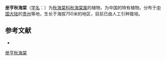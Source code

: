 {{Speciesbox
| status = 
| status_system = 
| image =
| taxon = Begonia cehengensis
| authority = [[T.C.Ku|T.C.Ku]], 1995
}}

'''册亨秋海棠'''（[[学名|学名]]：{{lang|la|''Begonia cehengensis''}}）为[[秋海棠科|秋海棠科]][[秋海棠属|秋海棠属]]的植物，为中国的特有植物。分布于[[中国大陆|中国大陆]]的[[贵州|贵州]]等地，生长于海拔750米的地区，目前已由人工引种栽培。

== 参考文献 ==
<div class="references-small">
* {{cite web| url =http://www.bioinfo.cn/db05/KmzwSpecies.php?action=view&id=1659| title =册亨秋海棠| work =《中国高等植物数据库全库》| publisher =中国科学院微生物研究所| author =昆明植物研究所| accessdate =2009-02-22| deadurl =yes| archiveurl =https://web.archive.org/web/20160305080811/http://www.bioinfo.cn/db05/KmzwSpecies.php?action=view&id=1659| archivedate =2016-03-05}}
</div>
{{Taxonbar|from=Q10894877}}

[[Category:秋海棠属|册亨秋海棠]]


{{植物小作品}}